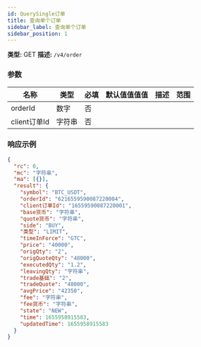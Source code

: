 ```yaml
---
id: QuerySingle订单
title: 查询单个订单
sidebar_label: 查询单个订单
sidebar_position: 1
---
```


**类型:** GET **描述:** `/v4/order`

### 参数

| 名称          | 类型   | 必填 | 默认值值值值 | 描述 | 范围 |
| ------------- | ------ | --------- | ------- | ----------- | ------ |
| orderId       | 数字 | 否     |         |             |        |
| client订单Id | 字符串 | 否     |         |             |        |

### 响应示例

```json title="响应"
{
  "rc": 0,
  "mc": "字符串",
  "ma": [{}],
  "result": {
    "symbol": "BTC_USDT",
    "orderId": "6216559590087220004",
    "client订单Id": "16559590087220001",
    "base货币": "字符串",
    "quote货币": "字符串",
    "side": "BUY",
    "类型": "LIMIT",
    "timeInForce": "GTC",
    "price": "40000",
    "origQty": "2",
    "origQuoteQty": "48000",
    "executedQty": "1.2",
    "leavingQty": "字符串",
    "trade基础": "2",
    "tradeQuote": "48000",
    "avgPrice": "42350",
    "fee": "字符串",
    "fee货币": "字符串",
    "state": "NEW",
    "time": 1655958915583,
    "updatedTime": 1655958915583
  }
}
```
